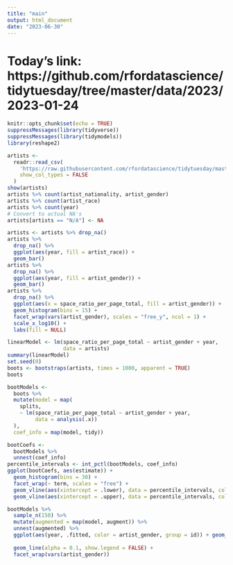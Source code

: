 ```yaml
---
title: "main"
output: html_document
date: "2023-06-30"
---
```


# Today's link: https://github.com/rfordatascience/tidytuesday/tree/master/data/2023/2023-01-24

```r
knitr::opts_chunk$set(echo = TRUE)
suppressMessages(library(tidyverse))
suppressMessages(library(tidymodels))
library(reshape2)
```

```r
artists <-
  readr::read_csv(
    'https://raw.githubusercontent.com/rfordatascience/tidytuesday/master/data/2023/2023-01-17/artists.csv',
    show_col_types = FALSE
  )
show(artists)
artists %>% count(artist_nationality, artist_gender)
artists %>% count(artist_race)
artists %>% count(year)
# Convert to actual NA's
artists[artists == "N/A"] <- NA
```

```r
artists <- artists %>% drop_na()
artists %>%
  drop_na() %>%
  ggplot(aes(year, fill = artist_race)) +
  geom_bar()
artists %>%
  drop_na() %>%
  ggplot(aes(year, fill = artist_gender)) +
  geom_bar()
artists %>%
  drop_na() %>%
  ggplot(aes(x = space_ratio_per_page_total, fill = artist_gender)) +
  geom_histogram(bins = 15) +
  facet_wrap(vars(artist_gender), scales = "free_y", ncol = 1) +
  scale_x_log10() +
  labs(fill = NULL)
```

```r
linearModel <- lm(space_ratio_per_page_total ~ artist_gender + year,
                  data = artists)
summary(linearModel)
set.seed(0)
boots <- bootstraps(artists, times = 1000, apparent = TRUE)
boots

bootModels <-
  boots %>%
  mutate(model = map(
    splits,
    ~ lm(space_ratio_per_page_total ~ artist_gender + year,
         data = analysis(.x))
  ),
  coef_info = map(model, tidy))

```

```r
bootCoefs <-
  bootModels %>%
  unnest(coef_info)
percentile_intervals <- int_pctl(bootModels, coef_info)
ggplot(bootCoefs, aes(estimate)) +
  geom_histogram(bins = 30) +
  facet_wrap(~ term, scales = "free") +
  geom_vline(aes(xintercept = .lower), data = percentile_intervals, col = "blue") +
  geom_vline(aes(xintercept = .upper), data = percentile_intervals, col = "blue")
```

```r
bootModels %>%
  sample_n(150) %>%
  mutate(augmented = map(model, augment)) %>%
  unnest(augmented) %>%
  ggplot(aes(year, .fitted, color = artist_gender, group = id)) + geom_line(alpha =
                                                                              .2, show.legend = FALSE) +
  geom_line(alpha = 0.1, show.legend = FALSE) +
  facet_wrap(vars(artist_gender))
```

